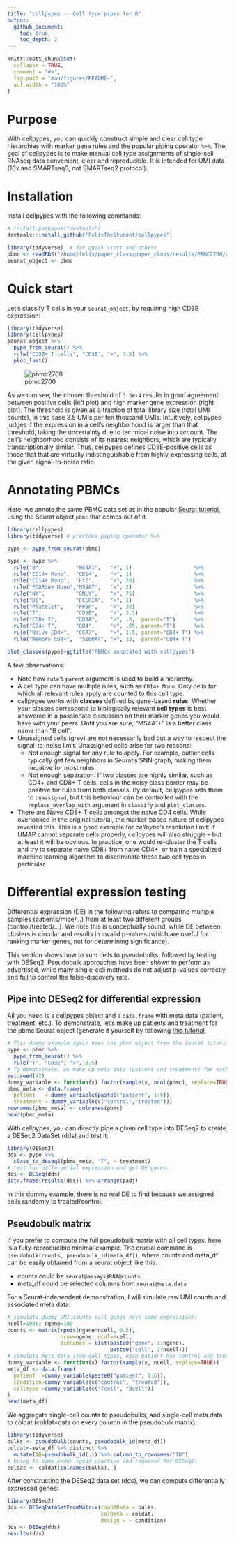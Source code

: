 ```yaml
---
title: "cellpypes -- Cell type pipes for R"
output:
  github_document:
    toc: true
    toc_depth: 2
---
```


<!-- README.md is generated from README.Rmd. Please edit that file -->

```r
knitr::opts_chunk$set(
  collapse = TRUE,
  comment = "#>",
  fig.path = "man/figures/README-",
  out.width = "100%"
)
```

# Purpose

<!-- badges: start -->
<!-- badges: end -->
With cellpypes, you can quickly construct simple and clear cell type hierarchies
with marker gene rules and the popular piping operator `%>%`.
The goal of cellpypes is to make manual cell type assignments
of single-cell RNAseq data
convenient, clear and reproducible.
It is intended for UMI data (10x and SMARTseq3, not SMARTseq2 protocol).




# Installation

Install cellpypes with the following commands:
<!-- You can install the released version of cellpypes from [CRAN](https://CRAN.R-project.org) with: -->
<!-- ``` r -->
<!-- install.packages("cellpypes") -->
<!-- ``` -->

``` r
# install.packages("devtools")
devtools::install_github("FelixTheStudent/cellpypes")
```


```r
library(tidyverse)  # for quick start and others
pbmc <- readRDS("/home/felix/paper_class/paper_class/results/PBMC2700/pbmc.rds")
seurat_object <- pbmc
```



# Quick start

Let's classify T cells in your `seurat_object`, by requiring
high CD3E expression: 
```r
library(tidyverse)
library(cellpypes)
seurat_object %>%
  pype_from_seurat() %>%
  rule("CD3E+ T cells", "CD3E", ">", 3.5) %>%
  plot_last()
```

![pbmc2700](man/figures/README-pbmc_cd3e.png)


As we can see, the chosen threshold of `3.5e-4` results in good agreement
between positive cells (left plot) and high marker gene expression
(right plot).
The threshold is given as a fraction of total library size
(total UMI counts),
in this case 3.5 UMIs per ten thousand UMIs.
Intuitively, cellpypes judges if the expression in a cell's neighborhood 
is larger than that threshold, taking the uncertainty due to 
technical noise into account.
The cell's neighborhood consists of its nearest neighbors,
which are typically transcriptionally similar.
Thus, 
cellpypes defines CD3E-positive cells as those that
that are virtually indistinguishable
from highly-expressing cells, at the given signal-to-noise ratio. 



# Annotating PBMCs

Here, we annote the same PBMC data set as in the popular
[Seurat tutorial](https://satijalab.org/seurat/articles/pbmc3k_tutorial.html),
using the Seurat object `pbmc` that comes out of it.

```r
library(cellpypes)
library(tidyverse) # provides piping operator %>%

pype <- pype_from_seurat(pbmc)

pype <- pype %>%
  rule("B",           "MS4A1",   ">", 1)                    %>%
  rule("CD14+ Mono",  "CD14",    ">", 1)                    %>%
  rule("CD14+ Mono",  "LYZ",     ">", 20)                   %>%
  rule("FCGR3A+ Mono","MS4A7",   ">", 2)                    %>%
  rule("NK",          "GNLY",    ">", 75)                   %>%
  rule("DC",          "FCER1A",  ">", 1)                    %>%
  rule("Platelet",    "PPBP",    ">", 30)                   %>%
  rule("T",           "CD3E",    ">", 3.5)                  %>% 
  rule("CD8+ T",      "CD8A",    ">", .8,  parent="T")      %>%
  rule("CD4+ T",      "CD4",     ">", .05, parent="T")      %>%
  rule("Naive CD4+",  "CCR7",    ">", 1.5, parent="CD4+ T") %>%
  rule("Memory CD4+",  "S100A4", ">", 13,  parent="CD4+ T")

plot_classes(pype)+ggtitle("PBMCs annotated with cellpypes")
```
    


A few observations:

* Note how `rule`'s `parent` argument is used to build a hierarchy.
* A cell type can have multiple rules, such as `CD14+ Mono`. 
Only cells for which all relevant rules apply are counted to
this cell type.
* cellpypes works with **classes** defined by gene-based **rules**.
Whether your classes correspond to
biologically relevant **cell types** is best answered in 
a passionate discussion on their marker genes you would 
have with your peers. 
Until you are sure, "MS4A1+" is a better class name than "B cell".
* Unassigned cells (grey) are not necessarily bad but
a way to respect the signal-to-noise limit.
Unassigned cells arise for two reasons:
   * Not enough signal for any rule to apply.
   For example, outlier cells typically get few 
   neighbors in Seurat's SNN graph, making them negative for most rules.
   * Not enough separation. If two classes are highly similar,
   such as CD4+ and CD8+ T cells, 
   cells in the noisy class border
   may be positive for rules from both classes.
   By default, cellpypes sets them to `Unassigned`, but this behaviour
   can be controlled with the `replace_overlap_with` argument in 
   `classify` and `plot_classes`.
* There are Naive CD8+ T cells amongst the naive CD4 cells.
  While overlooked in the original tutorial, the marker-based
  nature of cellpypes revealed this.
  This is a good example for *cellpype*'s resolution limit:
  If UMAP cannot separate cells properly, cellpypes will also
  struggle -- but at least it will be obvious.
  In practice, one would re-cluster the T cells and try to separate
  naive CD8+ from naive CD4+, or train a specialized machine learning
  algorithm to discriminate these two cell types in particular.



# Differential expression testing

Differential expression (DE) in the following refers to 
comparing multiple samples (patients/mice/...)
from at least two different groups (control/treated/...).
We note this is conceptually sound, while DE between clusters
is circular and results in invalid p-values
(which are useful for ranking marker genes, not for determining significance).

This section shows how to sum cells to pseudobulks, followed by testing with
DESeq2. Pseudobulk approaches have been shown to perform as advertised,
while many single-cell methods do not adjust p-values correctly and fail
to control the false-discovery rate.







## Pipe into DESeq2 for differential expression

All you need is a cellpypes object and a `data.frame` with meta data (patient, treatment, etc.).
To demonstrate, let's make up patients and treatment
for the pbmc Seurat object (generate it yourself by following 
[this tutorial](https://satijalab.org/seurat/articles/pbmc3k_tutorial.html),
```r
# This dummy example again uses the pbmc object from the Seurat tutorial:
pype <- pbmc %>% 
  pype_from_seurat() %>%
  rule("T", "CD3E", ">", 3.5)  
# To demonstrate, we make up meta data (patient and treatment) for each cell:
set.seed(42)
dummy_variable <- function(x) factor(sample(x, ncol(pbmc), replace=TRUE))
pbmc_meta <- data.frame(
  patient   = dummy_variable(paste0("patient", 1:6)),
  treatment = dummy_variable(c("control","treated")))
rownames(pbmc_meta) <- colnames(pbmc)
head(pbmc_meta)
```



With cellpypes, you can directly pipe a given cell type into DESeq2
to create a DESeq2 DataSet (dds) and test it:
```r
library(DESeq2)
dds <- pype %>% 
  class_to_deseq2(pbmc_meta, "T", ~ treatment)
# test for differential expression and get DE genes:
dds <- DESeq(dds)
data.frame(results(dds)) %>% arrange(padj)
```
In this dummy example, there is no real DE to find because we assigned cells
randomly to treated/control. 






## Pseudobulk matrix

If you prefer to compute the full pseudobulk matrix with all cell types,
here is a fully-reproducible minimal example.
The crucial command is `pseudobulk(counts, pseudobulk_id(meta_df))`,
where counts and meta_df can be easily obtained from a seurat object like this:

  * counts could be `seurat@assays$RNA@counts` 
  * meta_df could be selected columns from `seurat@meta.data`

For a Seurat-independent demonstration, I will simulate raw UMI counts
and associated meta data:
```r
# simulate dummy UMI counts (all genes have same expression):
ncell=1000; ngene=100
counts <- matrix(rpois(ngene*ncell, 0.5),
                 nrow=ngene, ncol=ncell,
                 dimnames = list(paste0("gene", 1:ngene),
                                 paste0("cell", 1:ncell)))
# simulate meta data (two cell types, each patient has control and treatment)
dummy_variable <- function(x) factor(sample(x, ncell, replace=TRUE))
meta_df <- data.frame(
  patient  =dummy_variable(paste0("patient", 1:6)),
  condition=dummy_variable(c("control", "treated")),
  celltype =dummy_variable(c("Tcell", "Bcell"))
)
head(meta_df)
```

We aggregate single-cell counts to pseudobulks, and single-cell meta data to
coldat (coldat=data on every column in the pseudobulk matrix):
```r
library(tidyverse)
bulks <- pseudobulk(counts, pseudobulk_id(meta_df))
coldat<-meta_df %>% distinct %>%
  mutate(ID=pseudobulk_id(.)) %>% column_to_rownames("ID")
# bring to same order (good practice and required for DESeq2)
coldat <- coldat[colnames(bulks), ]  
```

After constructing the DESeq2 data set (dds), we can compute differentially
expressed genes:
```r
library(DESeq2)
dds <- DESeqDataSetFromMatrix(countData = bulks,
                              colData = coldat,
                              design = ~ condition)
dds <- DESeq(dds)
results(dds)
```







